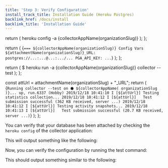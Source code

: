 ```yaml
---
title: 'Step 3: Verify Configuration'
install_track_title: Installation Guide (Heroku Postgres)
backlink_href: /docs/install
backlink_title: 'Installation Guide'
---
```



  return (
    <CodeBlock>heroku config -a {collectorAppName(organizationSlug)}</CodeBlock>
  );
};

  return (
    <CodeBlock>
      {`=== ${collectorAppName(organizationSlug)} Config Vars
${attachmentName(organizationSlug)}_URL: postgres://...:...@...:.../...
PGA_API_KEY: ...`}
    </CodeBlock>
  );
};

  return (
    <CodeBlock>
      $ heroku run -a {collectorAppName(organizationSlug)} collector --test
    </CodeBlock>
  );
};

  const attUrl = attachmentName(organizationSlug) + "_URL";
  return (
    <CodeBlock>
      {`Running collector --test on ⬢ ${collectorAppName(
        organizationSlug
      )}... up, run.6337 (Hobby)
2019/12/18 10:41:10 I [${attUrl}] Testing statistics collection...
2019/12/18 10:41:12 I [${attUrl}]   Test submission successful (362 KB received, server ...)
2019/12/18 10:41:12 I [${attUrl}] Testing activity snapshots...
2019/12/18 10:41:13 I [${attUrl}]   Test submission successful (20.7 KB received, server ...)`}
    </CodeBlock>
  );
};

You can verify that your database has been attached by checking the `heroku config` of the collector application:

<HerokuConfigCommand organizationSlug={props.organizationSlug} />

This will output something like the following:

<HerokuConfigOutput organizationSlug={props.organizationSlug} />

Now, you can verify the configuration by running the test command:

<TestCommand organizationSlug={props.organizationSlug} />

This should output something similar to the following:

<TestOutput organizationSlug={props.organizationSlug} />
